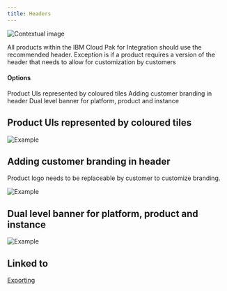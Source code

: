 ```yaml
---
title: Headers
---
```


<Row>
  <Column colLg={10}>

![Contextual image](images/0.png)

  </Column>
</Row>

<PageDescription>

  All products within the IBM Cloud Pak for Integration should use the recommended header.
  Exception is if a product requires a version of the header that needs to allow for customization by customers
  
</PageDescription>

#### Options

<AnchorLinks>
  <AnchorLink>Product UIs represented by coloured tiles</AnchorLink>
  <AnchorLink>Adding customer branding in header</AnchorLink>
  <AnchorLink>Dual level banner for platform, product and instance</AnchorLink>
</AnchorLinks>

## Product UIs represented by coloured tiles

<Row>
  <Column colLg={8} className="ide-image--white-border">

![Example](images/1.png)

  </Column>
</Row>

## Adding customer branding in header

Product logo needs to be replaceable by customer to customize branding.

<Row>
  <Column colLg={8} className="ide-image--white-border">

![Example](images/2.png)

  </Column>
</Row>

## Dual level banner for platform, product and instance

<Row>
  <Column colLg={8} className="ide-image--white-border">

![Example](images/3.png)

  </Column>
</Row>

## Linked to

[Exporting](../../common-patterns/exporting)
